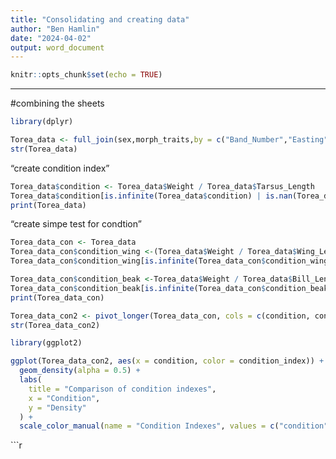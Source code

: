 ---
title: "Consolidating and creating data"
author: "Ben Hamlin"
date: "2024-04-02"
output: word_document
---

```{r setup, include=FALSE}
knitr::opts_chunk$set(echo = TRUE)
```


---

#combining the sheets
```{r}
library(dplyr)

Torea_data <- full_join(sex,morph_traits,by = c("Band_Number","Easting","Northing","Date","Flag_Code","GPS_Tag_ID","Flag_Colour"))
str(Torea_data)
```
"create condition index"
```{r}
Torea_data$condition <- Torea_data$Weight / Torea_data$Tarsus_Length
Torea_data$condition[is.infinite(Torea_data$condition) | is.nan(Torea_data$condition)] <- NA
print(Torea_data)
```
"create simpe test for condtion"

```{r}
Torea_data_con <- Torea_data
Torea_data_con$condition_wing <-(Torea_data$Weight / Torea_data$Wing_Length)^2
Torea_data_con$condition_wing[is.infinite(Torea_data_con$condition_wing) | is.nan(Torea_data_con$condition_wing)] <- NA

Torea_data_con$condition_beak <-Torea_data$Weight / Torea_data$Bill_Length
Torea_data_con$condition_beak[is.infinite(Torea_data_con$condition_beak) | is.nan(Torea_data_con$condition_beak)] <- NA
print(Torea_data_con)
```

```{r}
Torea_data_con2 <- pivot_longer(Torea_data_con, cols = c(condition, condition_wing, condition_beak), names_to = "condition_index", values_to = "condition")
str(Torea_data_con2)

library(ggplot2)

ggplot(Torea_data_con2, aes(x = condition, color = condition_index)) +
  geom_density(alpha = 0.5) +
  labs(
    title = "Comparison of condition indexes",
    x = "Condition",
    y = "Density"
  ) +
  scale_color_manual(name = "Condition Indexes", values = c("condition" = "blue", "condition_wing" = "red", "condition_beak" = "green"), labels = c("Condition by tarsus", "Condition by bill length", "Condition by wing length")) 


```
```r